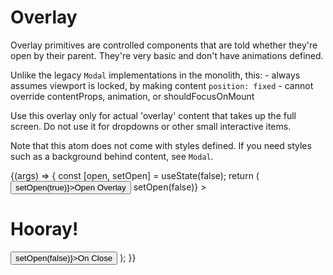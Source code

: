 

<Meta title="Atoms/Overlay" component={Overlay} />

# Overlay

<StoryStatus status="stable" />

Overlay primitives are controlled components that are told whether
they're open by their parent. They're very basic and
don't have animations defined.

Unlike the legacy `Modal` implementations in the monolith, this: - always
assumes viewport is locked, by making content `position: fixed` - cannot override
contentProps, animation, or shouldFocusOnMount

Use this overlay only for actual 'overlay' content that takes
up the full screen. Do not use it for dropdowns or other small
interactive items.

Note that this atom does not come with styles defined. If you need styles such as
a background behind content, see `Modal`.

<Canvas>
  <Story name="Overlay">
    {(args) => {
      const [open, setOpen] = useState(false);
      return (
        <React.Fragment>
          <Button onClick={() => setOpen(true)}>Open Overlay</Button>
          <Container>
            <Overlay
              clickOutsideCloses
              isOpen={open}
              onRequestClose={() => setOpen(false)}
            >
              <Container>
                <h1>Hooray!</h1>
                <button onClick={() => setOpen(false)}>On Close</button>
              </Container>
            </Overlay>
          </Container>
        </React.Fragment>
      );
    }}
  </Story>
</Canvas>

<Props of={Overlay} />
